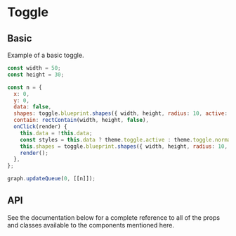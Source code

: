 # Toggle

## Basic

Example of a basic toggle.

```js
const width = 50;
const height = 30;

const n = {
  x: 0,
  y: 0,
  data: false,
  shapes: toggle.blueprint.shapes({ width, height, radius: 10, active: false }, theme.toggle.normal),
  contain: rectContain(width, height, false),
  onClick(render) {
    this.data = !this.data;
    const styles = this.data ? theme.toggle.active : theme.toggle.normal;
    this.shapes = toggle.blueprint.shapes({ width, height, radius: 10, active: this.data }, styles);
    render();
  },
};

graph.updateQueue(0, [[n]]);
```

<div id="ptyToggle"></div>

## API

See the documentation below for a complete reference to all of the props and classes available to the components mentioned here.
